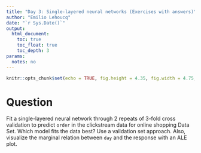 ```yaml
---
title: "Day 3: Single-layered neural networks (Exercises with answers)"
author: "Emilio Lehoucq"
date: "`r Sys.Date()`"
output: 
  html_document:
    toc: true
    toc_float: true
    toc_depth: 3
params:
  notes: no
---
```


```r
knitr::opts_chunk$set(echo = TRUE, fig.height = 4.35, fig.width = 4.75, message = FALSE, warning = FALSE)
```

# Question

Fit a single-layered neural network through 2 repeats of 3-fold cross validation to predict `order` in the clickstream data for online shopping Data Set. Which model fits the data best? Use a validation set approach. Also, visualize the marginal relation between `day` and the response with an ALE plot.